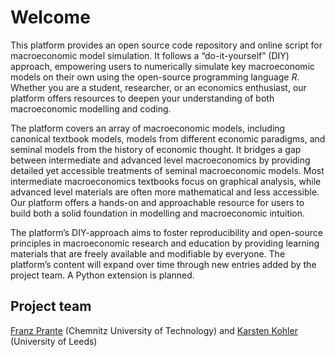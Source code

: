 # Welcome {.unnumbered}

This platform provides an open source code repository and online script for macroeconomic model simulation. It follows a "do-it-yourself" (DIY) approach, empowering users to numerically simulate key macroeconomic models on their own using the open-source programming language *R*. Whether you are a student, researcher, or an economics enthusiast, our platform offers resources to deepen your understanding of both macroeconomic modelling and coding.

The platform covers an array of macroeconomic models, including canonical textbook models, models from different economic paradigms, and seminal models from the history of economic thought. It bridges a gap between intermediate and advanced level macroeconomics by providing detailed yet accessible treatments of seminal macroeconomic models. Most intermediate macroeconomics textbooks focus on graphical analysis, while advanced level materials are often more mathematical and less accessible. Our platform offers a hands-on and approachable resource for users to build both a solid foundation in modelling and macroeconomic intuition. 

The platform's DIY-approach aims to foster reproducibility and open-source principles in macroeconomic research and education by providing learning materials that are freely available and modifiable by everyone. The platform’s content will expand over time through new entries added by the project team. A Python extension is planned.

## Project team

[Franz Prante](https://fprante.me/) (Chemnitz University of Technology) and [Karsten Kohler](https://karstenkohler.com/) (University of Leeds) 
